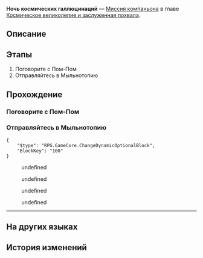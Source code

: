 {{Дополнить|Диалоги.}}
{{Миссия Инфобокс
|id              = 2000801
|Название        = 
|Изображение     = Миссия Освоения Ночь космических галлюцинаций.png
|Тип             = Миссия компаньона
|События         = 
|Глава           = Космическое великолепие и заслуженная похвала
|Условия         = Завершена [[Миссия Освоения]] ''[[Тишина галактики]]''
|Персонажи       = Март 7; Первопроходец; Пом-Пом; Химеко
|СтартЛокация    = Общий вагон
|Мир             = Звёздный экспресс
|Локации         = Общий вагон
|Предыдущая      = 
|Следующая       = 
|Награды         = Опыт Освоения*600; Звёздный нефрит*100; Путеводитель путешественника*8; Key of Knowledge*6; "Cosmic Sacrifice for Love"*1 { text = Cosmic Sacrifice for Love }; "A Gentleman's Fantasy"*1 { text = A Gentleman's Fantasy }; Кредиты*70 000
}}
'''Ночь космических галлюцинаций''' — [[Миссия компаньона]] в главе [[Космическое великолепие и заслуженная похвала]].

==Описание==
{{Описание|Экспресс... проглотил гигантский жаложук?! Все пассажиры увидели свои желания в пыльце с крыльев насекомого. Таинственный Рыцарь Красоты помогает экипажу решить проблему и исчезает... В долгую безмятежную ночь, окутанную иллюзиями, величественный фальшивый фейерверк - лишь гимн вселенной, смолкший после первых нот.<br />Но поговорим о хорошем... Помощник Рыцаря Веллит помнит своё истинное желание, ранее скрытое материальным.}}

==Этапы==
# Поговорите с Пом-Пом
# Отправляйтесь в Мыльнотопию

==Прохождение==
{{Дополнить}}

{{Диалог Конец}}

===Поговорите с Пом-Пом===
{{Описание миссии|локация=Общий вагон|Вам пришло сообщение от Пом-Пом про «большую приборку» на экспрессе. Кажется, Пом-Пом ждёт не дождётся. Когда всё будет готово, отправляйтесь на экспресс и посмотрите, как там идут дела.}}
{{Диалог Начало}}

{{Диалог Конец}}

===Отправляйтесь в Мыльнотопию===
{{Описание миссии|локация=Общий вагон|Вам пришло сообщение от Пом-Пом: «Оказывается, во вселенной полно Мыльнотопий! Как будешь {{MC|ж=готова|м=готов}}, поехали туда!»}}
{{Диалог Начало}}
<pre>{
	"$type": "RPG.GameCore.ChangeDynamicOptionalBlock",
	"BlockKey": "100"
}</pre>
:{{Чёрный экран|undefined}}
<!--Unknown TalkSentence: 200086601-->
<!--Unknown TalkSentence: 200086602-->
<!--Unknown TalkSentence: 200086603-->
<!--Unknown TalkSentence: 200086604-->
<!--Unknown TalkSentence: 200083201-->
:<!--0.4-second delay-->
<!--Unknown TalkSentence: 200083202-->
<!--Unknown TalkSentence: 200083203-->
<!--Unknown TalkSentence: 200083204-->
<!--Unknown TalkSentence: 200083205-->
<!--Unknown TalkSentence: 200083206-->
<!--Unknown TalkSentence: 200083207-->
:<!--0.3-second delay-->
<!--Unknown TalkSentence: 200083208-->
<!--Unknown TalkSentence: 200083209-->
<!--Unknown TalkSentence: 200083210-->
<!--Unknown TalkSentence: 200083211-->
:{{Диалог|Стрелка}} undefined
:{{Диалог|Стрелка}} undefined
:{{Диалог|Стрелка}} undefined
:{{Диалог|Стрелка}} undefined
<!--Unknown TalkSentence: 200083213-->
<!--Unknown TalkSentence: 200083220-->
<!--Unknown TalkSentence: 200083221-->
<!--Unknown TalkSentence: 200083222-->
<!--Unknown TalkSentence: 200083223-->
<!--Unknown TalkSentence: 200083224-->
<!--Unknown TalkSentence: 200083225-->
----
{{Диалог Конец}}

==На других языках==
{{На других языках
|en   = Night of Universal Hallucinations
|zhs  = 宇宙幻觉之夜
|zht  = 宇宙幻覺之夜
|ja   = 宇宙幻覚の夜
|ko   = 우주 환각의 밤
|es   = Noche de alucinaciones universales
|fr   = Nuit des hallucinations cosmiques
|ru   = Ночь космических галлюцинаций
|th   = ค่ำคืนจักรวาลที่ลวงตา
|vi   = Đêm Vũ Trụ Ảo Giác
|de   = Nacht der kosmischen Illusionen
|id   = Malam Halusinasi Alam Semesta
|pt   = Noite das Alucinações Universais
}}

==История изменений==
{{История изменений|2.7}}
